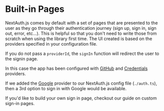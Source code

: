 
# Built-in Pages

NextAuth.js comes by default with a set of pages that are presented to the user as they go through their authentication journey (sign up, sign in, sign out, error, etc...). This is helpful so that you don't need to write those from scratch when using the library first time. The UI created is based on the providers specified in your configuration file.

If you do not pass a `providerId`, the `signIn` function will redirect the user to the signin page.


<Screenshot src={SignInPage} alt="Sign-in Page" />

In this case the app has been configured with [GitHub](/getting-started/providers/github) and [Credentials](/getting-started/providers/credentials) providers.

If we added the [Google](/getting-started/providers/google) provider to our NextAuth.js config file (`./auth.ts`), then a 3rd option to sign in with Google would be available.

If you'd like to build your own sign in page, checkout our guide on custom sign-in pages.
